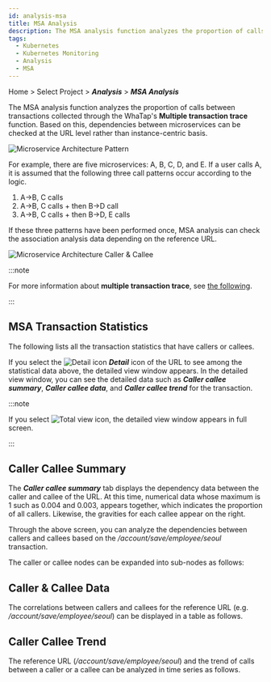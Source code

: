 ```yaml
---
id: analysis-msa
title: MSA Analysis
description: The MSA analysis function analyzes the proportion of calls between transactions collected through the WhaTap's MTRACE (multi-server tracing) function.
tags:
  - Kubernetes
  - Kubernetes Monitoring
  - Analysis
  - MSA
---
```


Home > Select Project > **_Analysis_** > **_MSA Analysis_**

The MSA analysis function analyzes the proportion of calls between transactions collected through the WhaTap's **Multiple transaction trace** function. Based on this, dependencies between microservices can be checked at the URL level rather than instance-centric basis.

![Microservice Architecture Pattern](https://img.whatap.io/media/images/whatap_application_analysis_msa_pattern.png)

For example, there are five microservices: A, B, C, D, and E. If a user calls A, it is assumed that the following three call patterns occur according to the logic. 

1. A→B, C calls
2. A→B, C calls + then B→D call
3. A→B, C calls + then B→D, E calls 

If these three patterns have been performed once, MSA analysis can check the association analysis data depending on the reference URL.

![Microservice Architecture Caller & Callee](https://img.whatap.io/media/images/whatap_application_analysis_msa_caller_callee.png)

:::note

For more information about **multiple transaction trace**, see [the following](../java/trs-multi-trace).

:::

## MSA Transaction Statistics

The following lists all the transaction statistics that have callers or callees.

<ImgLang img='whatap_application_analysis_msa_2.png' desc='MSA Analysis' />

If you select the ![Detail icon](/img/ic-pageview.svg) **_Detail_** icon of the URL to see among the statistical data above, the detailed view window appears. In the detailed view window, you can see the detailed data such as **_Caller callee summary_**, **_Caller callee data_**, and **_Caller callee trend_** for the transaction. 

:::note 

If you select ![Total view icon](/img/ico-detail-mode.svg), the detailed view window appears in full screen.

:::

## Caller Callee Summary

The **_Caller callee summary_** tab displays the dependency data between the caller and callee of the URL. At this time, numerical data whose maximum is 1 such as 0.004 and 0.003, appears together, which indicates the proportion of all callers. Likewise, the gravities for each callee appear on the right.

<ImgLang img='whatap_application_analysis_msa_3.png' desc='Caller Callee Summary' />

Through the above screen, you can analyze the dependencies between callers and callees based on the _/account/save/employee/seoul_ transaction.

The caller or callee nodes can be expanded into sub-nodes as follows:

<ImgLang img='whatap_application_analysis_msa_4.png' desc='Caller Callee 하위 노드 상세 전개' />

## Caller & Callee Data

The correlations between callers and callees for the reference URL (e.g. _/account/save/employee/seoul_) can be displayed in a table as follows.

<ImgLang img='whatap_application_analysis_msa_5.png' desc='Caller와 Callee들의 상관관계' />

## Caller Callee Trend

The reference URL (_/account/save/employee/seoul_) and the trend of calls between a caller or a callee can be analyzed in time series as follows. 

<ImgLang img='whatap_application_analysis_msa_6.png' desc='Caller Callee Trend' />

<!-- 

>

위 화면은 /account/save/employee/seoul, /account/delete/division/daejun이라는 URL을 호출하는 추이가 어떠했는지 표현한 것입니다.

-->
